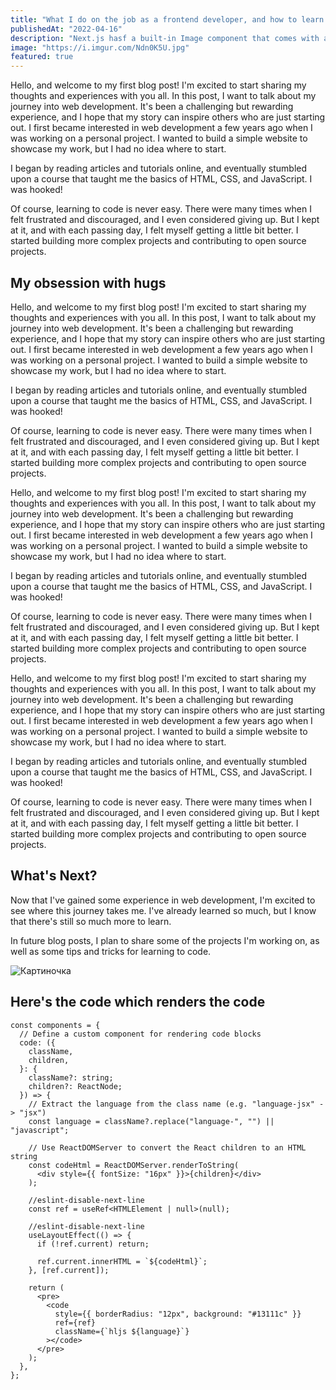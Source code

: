 ```yaml
---
title: "What I do on the job as a frontend developer, and how to learn web development for free from scratch"
publishedAt: "2022-04-16"
description: "Next.js hasf a built-in Image component that comes with a lot of performance optimization features when you are using it."
image: "https://i.imgur.com/Ndn0K5U.jpg"
featured: true
---
```


Hello, and welcome to my first blog post! I'm excited to start sharing my thoughts and experiences with you all. In this post, I want to talk about my journey into web development. It's been a challenging but rewarding experience, and I hope that my story can inspire others who are just starting out. I first became interested in web development a few years ago when I was working on a personal project. I wanted to build a simple website to showcase my work, but I had no idea where to start.

I began by reading articles and tutorials online, and eventually stumbled upon a course that taught me the basics of HTML, CSS, and JavaScript. I was hooked!

Of course, learning to code is never easy. There were many times when I felt frustrated and discouraged, and I even considered giving up. But I kept at it, and with each passing day, I felt myself getting a little bit better. I started building more complex projects and contributing to open source projects.

## My obsession with hugs

Hello, and welcome to my first blog post! I'm excited to start sharing my thoughts and experiences with you all. In this post, I want to talk about my journey into web development. It's been a challenging but rewarding experience, and I hope that my story can inspire others who are just starting out. I first became interested in web development a few years ago when I was working on a personal project. I wanted to build a simple website to showcase my work, but I had no idea where to start.

I began by reading articles and tutorials online, and eventually stumbled upon a course that taught me the basics of HTML, CSS, and JavaScript. I was hooked!

Of course, learning to code is never easy. There were many times when I felt frustrated and discouraged, and I even considered giving up. But I kept at it, and with each passing day, I felt myself getting a little bit better. I started building more complex projects and contributing to open source projects.

Hello, and welcome to my first blog post! I'm excited to start sharing my thoughts and experiences with you all. In this post, I want to talk about my journey into web development. It's been a challenging but rewarding experience, and I hope that my story can inspire others who are just starting out. I first became interested in web development a few years ago when I was working on a personal project. I wanted to build a simple website to showcase my work, but I had no idea where to start.

I began by reading articles and tutorials online, and eventually stumbled upon a course that taught me the basics of HTML, CSS, and JavaScript. I was hooked!

Of course, learning to code is never easy. There were many times when I felt frustrated and discouraged, and I even considered giving up. But I kept at it, and with each passing day, I felt myself getting a little bit better. I started building more complex projects and contributing to open source projects.

Hello, and welcome to my first blog post! I'm excited to start sharing my thoughts and experiences with you all. In this post, I want to talk about my journey into web development. It's been a challenging but rewarding experience, and I hope that my story can inspire others who are just starting out. I first became interested in web development a few years ago when I was working on a personal project. I wanted to build a simple website to showcase my work, but I had no idea where to start.

I began by reading articles and tutorials online, and eventually stumbled upon a course that taught me the basics of HTML, CSS, and JavaScript. I was hooked!

Of course, learning to code is never easy. There were many times when I felt frustrated and discouraged, and I even considered giving up. But I kept at it, and with each passing day, I felt myself getting a little bit better. I started building more complex projects and contributing to open source projects.

## What's Next?

Now that I've gained some experience in web development, I'm excited to see where this journey takes me. I've already learned so much, but I know that there's still so much more to learn.

In future blog posts, I plan to share some of the projects I'm working on, as well as some tips and tricks for learning to code.

![Картиночка](https://i.imgur.com/Ndn0K5U.jpg "Picture, lol")

## Here's the code which renders the code

```tsx
const components = {
  // Define a custom component for rendering code blocks
  code: ({
    className,
    children,
  }: {
    className?: string;
    children?: ReactNode;
  }) => {
    // Extract the language from the class name (e.g. "language-jsx" -> "jsx")
    const language = className?.replace("language-", "") || "javascript";

    // Use ReactDOMServer to convert the React children to an HTML string
    const codeHtml = ReactDOMServer.renderToString(
      <div style={{ fontSize: "16px" }}>{children}</div>
    );

    //eslint-disable-next-line
    const ref = useRef<HTMLElement | null>(null);

    //eslint-disable-next-line
    useLayoutEffect(() => {
      if (!ref.current) return;

      ref.current.innerHTML = `${codeHtml}`;
    }, [ref.current]);

    return (
      <pre>
        <code
          style={{ borderRadius: "12px", background: "#13111c" }}
          ref={ref}
          className={`hljs ${language}`}
        ></code>
      </pre>
    );
  },
};
```
